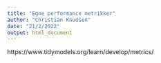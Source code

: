```yaml
---
title: "Egne performance metrikker"
author: "Christian Knudsen"
date: "21/2/2022"
output: html_document
---
```



https://www.tidymodels.org/learn/develop/metrics/